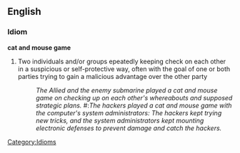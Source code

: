 ==English==
===Idiom===
'''cat and mouse game'''
#Two individuals and/or groups epeatedly keeping check on each other in a suspicious or self-protective way, often with the goal of one or both parties trying to gain a malicious advantage over the other party 
#:''The Allied and the enemy submarine played a cat and mouse game on checking up on each other's whereabouts and supposed strategic plans.'' #:''The hackers played a cat and mouse game with the computer's system administrators: The hackers kept trying new tricks, and the system administrators kept mounting electronic defenses to prevent damage and catch the hackers.''
[[Category:Idioms]]